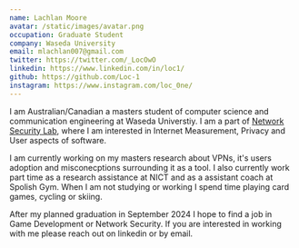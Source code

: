 ```yaml
---
name: Lachlan Moore
avatar: /static/images/avatar.png
occupation: Graduate Student
company: Waseda University
email: mlachlan007@gmail.com
twitter: https://twitter.com/_LocOwO
linkedin: https://www.linkedin.com/in/loc1/
github: https://github.com/Loc-1
instagram: https://www.instagram.com/loc_0ne/
---
```


I am Australian/Canadian a masters student of computer science and communication engineering at Waseda Universtiy. I am a part of [Network Security Lab](https://nsl.cs.waseda.ac.jp/), where I am interested in Internet Measurement, Privacy and User aspects of software.

I am currently working on my masters research about VPNs, it's users adoption and misconecptions surrounding it as a tool. I also currently work part time as a research assistance at NICT and as a assistant coach at Spolish Gym. When I am not studying or working I spend time playing card games, cycling or skiing.

After my planned graduation in September 2024 I hope to find a job in Game Development or Network Security. If you are interested in working with me please reach out on linkedin or by email.
